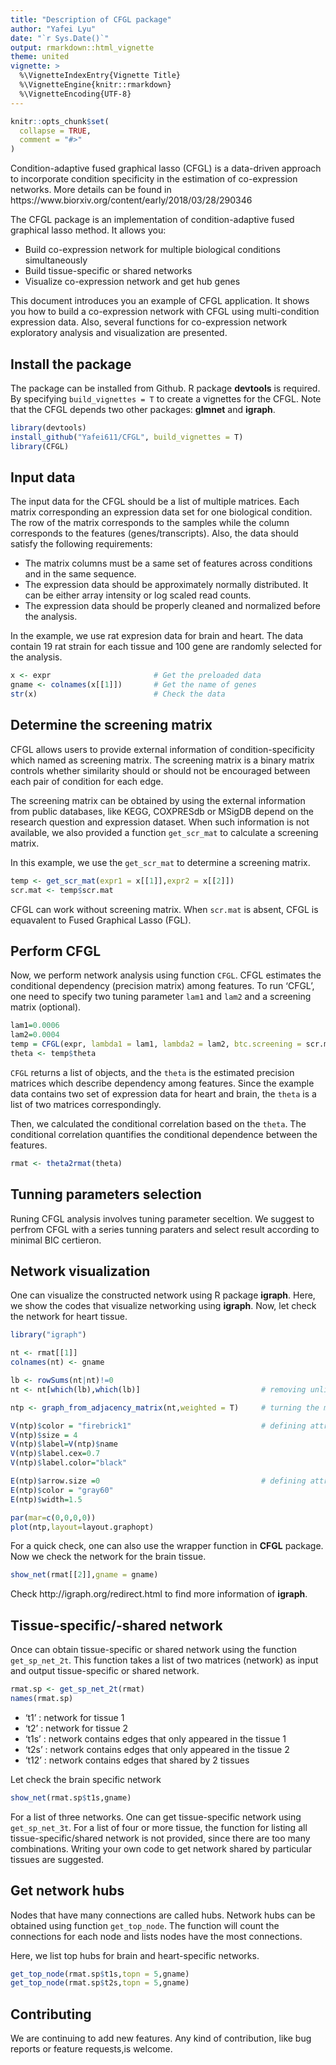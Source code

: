 ```yaml
---
title: "Description of CFGL package"
author: "Yafei Lyu"
date: "`r Sys.Date()`"
output: rmarkdown::html_vignette
theme: united
vignette: >
  %\VignetteIndexEntry{Vignette Title}
  %\VignetteEngine{knitr::rmarkdown}
  %\VignetteEncoding{UTF-8}
---
```


```r
knitr::opts_chunk$set(
  collapse = TRUE,
  comment = "#>"
)
```

Condition-adaptive fused graphical lasso (CFGL) is a data-driven approach to incorporate condition specificity in the estimation of co-expression networks. More details can be found in  https://www.biorxiv.org/content/early/2018/03/28/290346


The CFGL package is an implementation of condition-adaptive fused graphical lasso method. It allows you:

- Build co-expression network for multiple biological conditions simultaneously
- Build tissue-specific or shared networks
- Visualize co-expression network and get hub genes

This document introduces you an example of CFGL application. It shows you how to build a co-expression network with CFGL using multi-condition expression data. Also, several functions for co-expression network exploratory analysis and visualization are presented.

## Install the package

The package can be installed from Github. R package **devtools** is required. By specifying `build_vignettes = T` to create a vignettes for the CFGL. Note that the CFGL depends two other packages: **glmnet** and **igraph**.

```r
library(devtools)
install_github("Yafei611/CFGL", build_vignettes = T)
library(CFGL)
```

## Input data

The input data for the CFGL should be a list of multiple matrices. Each matrix corresponding an expression data set for one biological condition.  The row of the matrix corresponds to the samples while the column corresponds to the features (genes/transcripts). Also, the data should satisfy the following requirements:

- The matrix columns must be a same set of features across conditions and in the same sequence.
- The expression data should be approximately normally distributed. It can be either array intensity or log scaled read counts.
- The expression data should be properly cleaned and normalized before the analysis.

In the example, we use rat expresion data for brain and heart. The data contain 19 rat strain for each tissue and 100 gene are randomly selected for the analysis.

```r
x <- expr                       # Get the preloaded data
gname <- colnames(x[[1]])       # Get the name of genes
str(x)                          # Check the data
```

## Determine the screening matrix

CFGL allows users to provide external information of condition-specificity which named as screening matrix. The screening matrix is a binary matrix controls whether similarity should or should not be encouraged between each pair of condition for each edge. 

The screening matrix can be obtained by using the external information from public databases, like KEGG, COXPRESdb or MSigDB depend on the research question and expression dataset. When such information is not available, we also provided a function `get_scr_mat` to calculate a screening matrix.

In this example, we use the `get_scr_mat` to determine a screening matrix.

```r
temp <- get_scr_mat(expr1 = x[[1]],expr2 = x[[2]])
scr.mat <- temp$scr.mat
```
CFGL can work without screening matrix. When `scr.mat` is absent, CFGL is equavalent to Fused Graphical Lasso (FGL). 

## Perform CFGL

Now, we perform network analysis using function `CFGL`. CFGL estimates the conditional dependency (precision matrix) among features. To run 'CFGL', one need to specify two tuning parameter `lam1` and `lam2` and a screening matrix (optional).

```r
lam1=0.0006
lam2=0.0004
temp = CFGL(expr, lambda1 = lam1, lambda2 = lam2, btc.screening = scr.mat)
theta <- temp$theta
```

`CFGL` returns a list of objects, and the `theta` is the estimated precision matrices which describe dependency among features. Since the example data contains two set of expression data for heart and brain, the `theta` is a list of two matrices correspondingly.

Then, we calculated the conditional correlation based on the `theta`. The conditional correlation quantifies the conditional dependence between the features.

```r
rmat <- theta2rmat(theta) 
```

## Tunning parameters selection

Runing CFGL analysis involves tuning parameter seceltion. We suggest to perfrom CFGL with a series tunning paraters and select result according to minimal BIC certieron.


## Network visualization

One can visualize the constructed network using R package **igraph**. Here, we show the codes that visualize networking using **igraph**. Now, let check the network for heart tissue.


```r
library("igraph")

nt <- rmat[[1]]
colnames(nt) <- gname

lb <- rowSums(nt|nt)!=0              
nt <- nt[which(lb),which(lb)]                           # removing unlinked nodes

ntp <- graph_from_adjacency_matrix(nt,weighted = T)     # turning the matrix into network

V(ntp)$color = "firebrick1"                             # defining attributions of nodes
V(ntp)$size = 4
V(ntp)$label=V(ntp)$name
V(ntp)$label.cex=0.7
V(ntp)$label.color="black"

E(ntp)$arrow.size =0                                    # defining attributions of edges
E(ntp)$color = "gray60"
E(ntp)$width=1.5

par(mar=c(0,0,0,0))
plot(ntp,layout=layout.graphopt)
```

For a quick check, one can also use the wrapper function in **CFGL** package. Now we check the network for the brain tissue.

```r
show_net(rmat[[2]],gname = gname)
```

Check http://igraph.org/redirect.html to find more information of **igraph**.

## Tissue-specific/-shared network

Once can obtain tissue-specific or shared network using the function `get_sp_net_2t`. This function takes a list of two matrices (network) as input and output tissue-specific or shared network.

```r
rmat.sp <- get_sp_net_2t(rmat) 
names(rmat.sp)
```

- 't1'  : network for tissue 1
- 't2'  : network for tissue 2
- 't1s' :  network contains edges that only appeared in the tissue 1
- 't2s' :  network contains edges that only appeared in the tissue 2
- 't12' :  network contains edges that shared by 2 tissues

Let check the brain specific network

```r
show_net(rmat.sp$t1s,gname)
```

For a list of three networks. One can get tissue-specific network using `get_sp_net_3t`. For a list of four or more tissue, the function for listing all tissue-specific/shared network is not provided, since there are too many combinations. Writing your own code to get network shared by particular tissues are suggested.


## Get network hubs

Nodes that have many connections are called hubs. Network hubs can be obtained using function `get_top_node`. The function will count the connections for each node and lists nodes have the most connections.

Here, we list top hubs for brain and heart-specific networks.

```r
get_top_node(rmat.sp$t1s,topn = 5,gname)
get_top_node(rmat.sp$t2s,topn = 5,gname)
```

## Contributing
We are continuing to add new features. Any kind of contribution, like bug reports or feature requests,is welcome.


